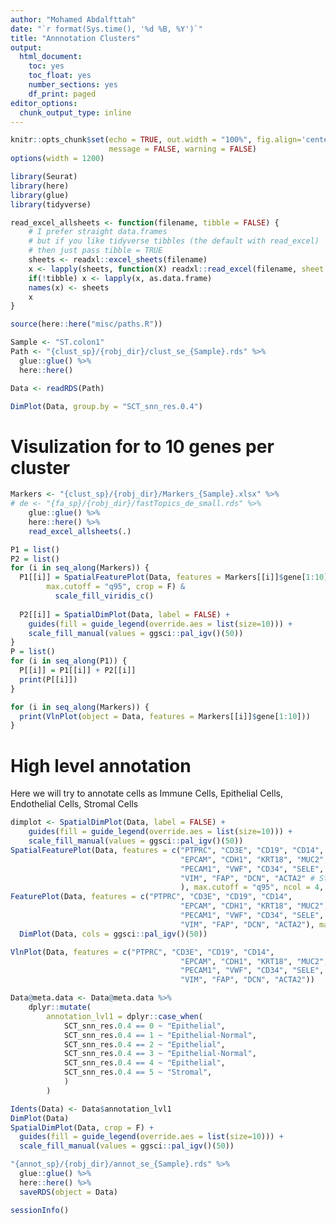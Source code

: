 ---
author: "Mohamed Abdalfttah"
date: "`r format(Sys.time(), '%d %B, %Y')`"
title: "Annnotation Clusters"
output:
  html_document:
    toc: yes
    toc_float: yes
    number_sections: yes
    df_print: paged
editor_options: 
  chunk_output_type: inline
---

```{r setup, include=FALSE}
knitr::opts_chunk$set(echo = TRUE, out.width = "100%", fig.align='center', 
                      message = FALSE, warning = FALSE)
options(width = 1200)
```

```{r}
library(Seurat)
library(here)
library(glue)
library(tidyverse)
```

```{r}
read_excel_allsheets <- function(filename, tibble = FALSE) {
    # I prefer straight data.frames
    # but if you like tidyverse tibbles (the default with read_excel)
    # then just pass tibble = TRUE
    sheets <- readxl::excel_sheets(filename)
    x <- lapply(sheets, function(X) readxl::read_excel(filename, sheet = X))
    if(!tibble) x <- lapply(x, as.data.frame)
    names(x) <- sheets
    x
}
```


```{r}
source(here::here("misc/paths.R"))

Sample <- "ST.colon1"
Path <- "{clust_sp}/{robj_dir}/clust_se_{Sample}.rds" %>%
  glue::glue() %>%
  here::here()
```

```{r, warning=FALSE, message=FALSE}
Data <- readRDS(Path)
```

```{r}
DimPlot(Data, group.by = "SCT_snn_res.0.4")
```

# Visulization for to 10 genes per cluster

```{r}
Markers <- "{clust_sp}/{robj_dir}/Markers_{Sample}.xlsx" %>%
# de <- "{fa_sp}/{robj_dir}/fastTopics_de_small.rds" %>%
    glue::glue() %>%
    here::here() %>%
    read_excel_allsheets(.)
```

```{r, fig.width=20, fig.height=20}
P1 = list()
P2 = list()
for (i in seq_along(Markers)) {
  P1[[i]] = SpatialFeaturePlot(Data, features = Markers[[i]]$gene[1:10],alpha = c(0, 1), ncol = 4,
        max.cutoff = "q95", crop = F) &
          scale_fill_viridis_c()
  
  P2[[i]] = SpatialDimPlot(Data, label = FALSE) + 
    guides(fill = guide_legend(override.aes = list(size=10))) + 
    scale_fill_manual(values = ggsci::pal_igv()(50))
}
P = list()
for (i in seq_along(P1)) {
  P[[i]] = P1[[i]] + P2[[i]]
  print(P[[i]])
}
```


```{r, fig.width=20, fig.height=15}
for (i in seq_along(Markers)) {
  print(VlnPlot(object = Data, features = Markers[[i]]$gene[1:10])) 
}
```

# High level annotation 
Here we will try to annotate cells as Immune Cells, Epithelial Cells, Endothelial Cells, Stromal Cells

```{r, fig.width=20, fig.height=20}
dimplot <- SpatialDimPlot(Data, label = FALSE) + 
    guides(fill = guide_legend(override.aes = list(size=10))) + 
    scale_fill_manual(values = ggsci::pal_igv()(50))
SpatialFeaturePlot(Data, features = c("PTPRC", "CD3E", "CD19", "CD14", # Immune Cells
                                      "EPCAM", "CDH1", "KRT18", "MUC2", # Epithilial Cells
                                      "PECAM1", "VWF", "CD34", "SELE", #Enothilial cells 
                                      "VIM", "FAP", "DCN", "ACTA2" # Stromal Cells
                                      ), max.cutoff = "q95", ncol = 4, alpha = c(0, 1), crop = F) & scale_fill_viridis_c() 
FeaturePlot(Data, features = c("PTPRC", "CD3E", "CD19", "CD14",
                                      "EPCAM", "CDH1", "KRT18", "MUC2",
                                      "PECAM1", "VWF", "CD34", "SELE",
                                      "VIM", "FAP", "DCN", "ACTA2"), max.cutoff = "q95") +
  DimPlot(Data, cols = ggsci::pal_igv()(50))

VlnPlot(Data, features = c("PTPRC", "CD3E", "CD19", "CD14",
                                      "EPCAM", "CDH1", "KRT18", "MUC2",
                                      "PECAM1", "VWF", "CD34", "SELE",
                                      "VIM", "FAP", "DCN", "ACTA2"))

```

```{r}
Data@meta.data <- Data@meta.data %>%
    dplyr::mutate(
        annotation_lvl1 = dplyr::case_when(
            SCT_snn_res.0.4 == 0 ~ "Epithelial",
            SCT_snn_res.0.4 == 1 ~ "Epithelial-Normal",
            SCT_snn_res.0.4 == 2 ~ "Epithelial",
            SCT_snn_res.0.4 == 3 ~ "Epithelial-Normal",
            SCT_snn_res.0.4 == 4 ~ "Epithelial",
            SCT_snn_res.0.4 == 5 ~ "Stromal",
            )
        )
```

```{r}
Idents(Data) <- Data$annotation_lvl1
DimPlot(Data)
SpatialDimPlot(Data, crop = F) + 
  guides(fill = guide_legend(override.aes = list(size=10))) + 
  scale_fill_manual(values = ggsci::pal_igv()(50))
```

```{r}
"{annot_sp}/{robj_dir}/annot_se_{Sample}.rds" %>%
  glue::glue() %>%
  here::here() %>%
  saveRDS(object = Data)
```

```{r}
sessionInfo()
```

